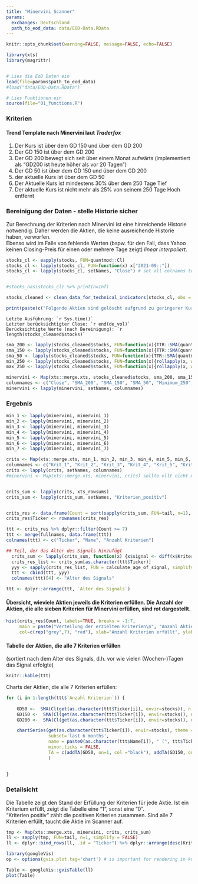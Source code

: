 ```yaml
---
title: "Minervini Scanner"
params:
  exchanges: Deutschland
  path_to_eod_data: data/EOD-Data.RData
---
```




```r
knitr::opts_chunk$set(warning=FALSE, message=FALSE, echo=FALSE)

library(xts)
library(magrittr)


# Lies die EoD Daten ein 
load(file=params$path_to_eod_data)
#load("data/EOD-Data.RData")

# Lies Funktionen ein
source(file="01_functions.R")

```



### Kriterien

#### Trend Template nach Minervini laut _Traderfox_

1. Der Kurs ist über dem GD 150 und über dem GD 200
2. Der GD 150 ist über dem GD 200
3. Der GD 200 bewegt sich seit über einem Monat aufwärts (implementiert als "GD200 ist heute höher als vor 20 Tagen")
4. Der GD 50 ist über dem GD 150 und über dem GD 200
5. der aktuelle Kurs ist über dem GD 50
6. Der Aktuelle Kurs ist mindestens 30% über dem 250 Tage Tief
7. Der aktuelle Kurs ist nicht mehr als 25% von seinem 250 Tage Hoch entfernt


### Bereinigung der Daten - stelle Historie sicher

Zur Berechnung der Kriterien nach Minervini ist eine hinreichende Historie notwendig. Daher werden die Aktien, die keine ausreichende Historie haben, verworfen.    
Ebenso wird im Falle von fehlende Werten (bspw. für den Fall, dass Yahoo keinen Closing-Preis für einen oder mehrere Tage zeigt) _linear interpoliert_.    
    
    
```r
stocks_cl <- eapply(stocks, FUN=quantmod::Cl)
stocks_cl <- lapply(stocks_cl, FUN=function(x) x["2021-09::"])
stocks_cl <- lapply(stocks_cl, setNames, "Close") # set all colnames to "Close"


#stocks_nas(stocks_cl) %>% print(n=Inf)

stocks_cleaned <- clean_data_for_technical_indicators(stocks_cl, obs = 250)

print(paste(c("Folgende Aktien sind gelöscht aufgrund zu geringerer Kurshistorie: ", stocks_cleaned$deleted_stocks), collapse="; "))

```

```Letzte Ausführung: `r Sys.time()` ```   
```Letzter berücksichtigter Close: `r end(de_vol)` ```   
```Berücksichtigte Werte (nach Bereinigung): `r length(stocks_cleaned$stocks)` ```

```r
sma_200 <- lapply(stocks_cleaned$stocks, FUN=function(x){TTR::SMA(quantmod::Cl(x), n = 200)})
sma_150 <- lapply(stocks_cleaned$stocks, FUN=function(x){TTR::SMA(quantmod::Cl(x), n = 150)})
sma_50 <- lapply(stocks_cleaned$stocks, FUN=function(x){TTR::SMA(quantmod::Cl(x), n = 50)})
min_250 <- lapply(stocks_cleaned$stocks, FUN=function(x){rollapply(x, width=250, FUN=min, na.rm=TRUE)})
max_250 <- lapply(stocks_cleaned$stocks, FUN=function(x){rollapply(x, width=250, FUN=max, na.rm=TRUE)})

minervini <- Map(xts::merge.xts, stocks_cleaned$stocks, sma_200, sma_150, sma_50, min_250, max_250)
columnames <- c("Close", "SMA_200", "SMA_150", "SMA_50", "Minimum_250", "Maximum_250")
minervini <- lapply(minervini, setNames, columnames)

```


### Ergebnis

```r
min_1 <- lapply(minervini, minervini_1)
min_2 <- lapply(minervini, minervini_2)
min_3 <- lapply(minervini, minervini_3)
min_4 <- lapply(minervini, minervini_4)
min_5 <- lapply(minervini, minervini_5)
min_6 <- lapply(minervini, minervini_6)
min_7 <- lapply(minervini, minervini_7)

crits <- Map(xts::merge.xts, min_1, min_2, min_3, min_4, min_5, min_6, min_7)
columnames <- c("Krit_1", "Krit_2", "Krit_3", "Krit_4", "Krit_5", "Krit_6", "Krit_7") 
crits <- lapply(crits, setNames, columnames)
#minervini <- Map(xts::merge.xts, minervini, crits) sollte vllt nicht mergen, denn dann habe ich eine standalon 'crits' Liste und kann schön die hits summieren...


crits_sum <- lapply(crits, xts_rowsums)
crits_sum <- lapply(crits_sum, setNames, "Kriterien_positiv")


crits_res <- data.frame(Count = sort(sapply(crits_sum, FUN=tail, n=1), decreasing = TRUE))
crits_res$Ticker <- rownames(crits_res)

ttt <- crits_res %>% dplyr::filter(Count >= 7)
ttt <- merge(fullnames, data.frame(ttt))
colnames(ttt) <- c("Ticker", "Name", "Anzahl Kriterien")

## Teil, der das Alter des Signals hinzufügt
  crits_sum <- lapply(crits_sum, function(x) {x$signal <- diff(x$Kriterien_positiv);return(x)}) # füge Signal Spalte hinzu
  crits_res_list <- crits_sum[as.character(ttt$Ticker)]
  yyy <- sapply(crits_res_list, FUN = calculate_age_of_signal, simplify = TRUE)
  ttt <- cbind(ttt, yyy)
  colnames(ttt)[4] <- "Alter des Signals"

ttt <- dplyr::arrange(ttt, `Alter des Signals`)
```

#### Übersicht, wieviele Aktien jeweils die Kriterien erfüllen. Die Anzahl der Aktien, die alle sieben Kriterien für Minervini erfüllen, sind rot dargestellt.

```r
hist(crits_res$Count, labels=TRUE, breaks = -1:7, 
     main = paste("Verteilung der erzielten Kriterien\n", "Anzahl Aktien:" ,length(stocks_cleaned$stocks)), 
     col=c(rep("grey",7), "red"), xlab="Anzahl Kriterien erfüllt", ylab="Häufigkeit")


```

#### Tabelle der Aktien, die alle 7 Kriterien erfüllen    
(sortiert nach dem Alter des Signals, d.h. vor wie vielen (Wochen-)Tagen das Signal erfolgte)

```r

knitr::kable(ttt)
```

Charts der Aktien, die alle 7 Kriterien erfüllen:    
    


```r


for (i in 1:length(ttt$`Anzahl Kriterien`)) {
  
    GD50 <-  SMA(Cl(get(as.character(ttt$Ticker[i]), envir=stocks)), n = 50) # ich defeiniere die hier und fuege unten mit addTA hinzu, weil ich beo addSMA keine Legende in den Chart bekomme
    GD150 <-  SMA(Cl(get(as.character(ttt$Ticker[i]), envir=stocks)), n = 150)
    GD200 <-  SMA(Cl(get(as.character(ttt$Ticker[i]), envir=stocks)), n = 200)

    chartSeries(get(as.character(ttt$Ticker[i]), envir=stocks), theme = chartTheme('white',up.col='gray',dn.col='red'),
                subset='last 6 months', 
                name = paste0(as.character(ttt$Name[i]), " (", ttt$Ticker[i], ")"),
                minor.ticks = FALSE,
                TA = c(addTA(GD50, on=1, col ="black"), addTA(GD150, on=1, col = "darkblue"), addTA(GD200, on=1, col = "red"))
                )
  
    
}
```


### Detailsicht

Die Tabelle zeigt den Stand der Erfüllung der Kriterien für jede Aktie. Ist ein Kriterium erfüllt, zeigt die Tabelle eine "1", sonst eine "0".    
"Kriterien positiv" zählt die positiven Kriterien zusammen. Sind alle 7 Kriterien erfüllt, taucht die Aktie im Scanner auf.    


```r
tmp <- Map(xts::merge.xts, minervini, crits, crits_sum)
ll <- sapply(tmp, FUN=tail, n=1, simplify = FALSE)
ll <- dplyr::bind_rows(ll, .id = "Ticker") %>% dplyr::arrange(desc(Kriterien_positiv))
```


```r
library(googleVis)
op <- options(gvis.plot.tag='chart') # is important for rendering in knitr; see github googlevis vignette

Table <- googleVis::gvisTable(ll)
plot(Table)
```

